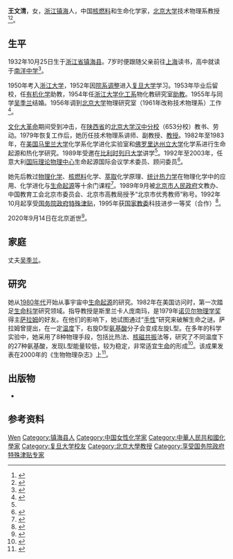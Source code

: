 {{Otheruses|other=名为王文清的其他人物|王文清}}
{{人物信息框
| 姓名     = 王文清
| 性别     = 女
| 出生日期 = 1932年10月25日
| 出生地点 = [[浙江省|浙江省]][[镇海县|镇海县]]
| 逝世日期 = {{Dda|2020|9|14|1932|10|25}}
| 逝世地点 = [[北京市|北京市]]
| 民族     = [[汉族|汉族]]
| 国籍     = {{PRC}}
| 职业     = [[化学家|化学家]]
| 配偶     = {{婚姻|[[吴季兰|吴季兰]]|1955年|2015年|end=w}}
| 母校     = [[复旦大学|复旦大学]]
| 父母     = 
| 奖项     = [[国务院政府特殊津贴|国务院政府特殊津贴]]
}}
'''王文清'''{{BD|1932年|10月25日|2020年|9月14日|catIdx=Wang}}，女，[[浙江省|浙江]][[镇海县|镇海]]人，中国[[核燃料|核燃料]]和生命化学家，[[北京大学|北京大学]]技术物理系教授<ref>{{cite book |editor=中外名人研究中心 |title=中华文化名人录 |date=1993 |publisher=[[中国青年出版社|中国青年出版社]] |isbn=7500612044 |page=57}}</ref><ref>{{cite book |editor=中国普通高等学校教授人名录编写组 |title=中国普通高等学校教授人名录 |date=1988 |publisher=[[高等教育出版社|高等教育出版社]] |isbn=7040006162 |page=568}}</ref>。

== 生平 ==
1932年10月25日生于[[浙江省|浙江省]][[镇海县|镇海县]]。7岁时便跟随父亲前往[[上海|上海]]读书，高中就读于[[上海市南洋中学|南洋中学]]<ref>{{cite web |author=徐雯 |title=王文清: 向生命之谜执着追问的人 |url=http://zuaa.zju.edu.cn/people/newsView?id=500 |publisher=浙江大学校友总会 |archiveurl=https://web.archive.org/web/20200921085857/http://zuaa.zju.edu.cn/people/newsView?id=500 |archivedate=2020-09-21 |date=2011-02-27 |access-date=2020-09-21 |dead-url=no }}</ref>。

1950年考入[[浙江大学|浙江大学]]，1952年因[[中国高等院校院系调整|院系调整]]进入[[复旦大学|复旦大学]]学习。1953年毕业后留校，任[[有机化学|有机化学]]助教，1954年任[[浙江大学化学工程与生物工程学院|浙江大学化工系]]物化教研究室[[助教|助教]]。1955年与同学[[吴季兰|吴季兰]]结婚。1956年调到[[北京大学|北京大学]]物理研究室（1961年改称技术物理系）工作<ref>{{cite book |author=魏国英 |title=她们拥抱太阳: 北大女学者的足迹 |date=1995 |publisher=[[北京大学出版社|北京大学出版社]] |isbn=7301027745 |page=169}}</ref>。

[[文化大革命|文化大革命]]期间受到冲击，在[[陕西省|陕西省]]的[[北京大学汉中分校|北京大学汉中分校]]（653分校）教书、劳动。1979年恢复工作后，她历任技术物理系讲师、副教授、[[教授|教授]]。1982年至1983年，在[[美国|美国]][[马里兰大学|马里兰大学]]化学系化学进化实验室和[[佛罗里达州立大学|佛罗里达州立大学]]化学系进行生命起源和热化学研究。1989年受邀在[[比利时|比利时]][[列日大学|列日大学]]讲学<ref name=bio/>。1992年至2003年，任意大利[[国际理论物理中心|国际理论物理中心]]生命起源国际会议学术委员、顾问委员<ref>{{cite web |author=蒋子文 |title=核燃料化学和生命化学家、北大教授王文清逝世，享年88岁 |url=https://www.thepaper.cn/newsDetail_forward_9200218 |publisher=[[澎湃新闻|澎湃新闻]] |date=2020-09-16}}</ref>。

她先后教过[[物理化学|物理化学]]、[[核燃料|核燃料]]化学、[[萃取|萃取]]化学原理、[[统计热力学|统计热力学]]在物理化学中的应用、化学进化与[[生命起源|生命起源]]等十余门课程<ref name=bio>{{cite book |author=郭保章 |title=中国现代化学史略 |date=1995 |publisher=广西教育出版社 |isbn=7543524325 |page=113}}</ref>。1989年9月被[[北京市人民政府|北京市人民政府]]文教办、中国教育工会北京市委员会、北京市高教局授予“北京市优秀教师”称号。1992年10月起享受[[国务院政府特殊津贴|国务院政府特殊津贴]]，1995年获[[国家教委|国家教委]]科技进步一等奖（合作）<ref>{{cite web |author1=孙明远等 |title=王文清: 脚踏实地 做真学问 |url=http://zuaa.zju.edu.cn/aa_home/newsDetail?id=16&nid=5840 |publisher=浙江大学校友总会 |archiveurl=https://web.archive.org/web/20200921091441/http://zuaa.zju.edu.cn/aa_home/newsDetail?id=16&nid=5840 |archivedate=2020-09-21 |date=2015-09-18 |access-date=2020-09-21 |dead-url=no }}</ref>。

2020年9月14日在北京逝世<ref>{{cite web |title=王文清教授讣告 |url=https://cese.pku.edu.cn/tzgg/119039.htm |publisher=北京大学化学与分子工程学院 |archiveurl=https://web.archive.org/web/20200921084347/https://cese.pku.edu.cn/tzgg/119039.htm |archivedate=2020-09-21 |date=2020-09-16 |access-date=2020-09-21 |dead-url=no }}</ref>。

== 家庭 ==
丈夫[[吴季兰|吴季兰]]。

== 研究 ==
她从[[1980年代|1980年代]]开始从事宇宙中[[生命起源|生命起源]]的研究。1982年在美国访问时，第一次踏足[[生命科学|生命科学]]研究领域。指导教授是斯里兰卡人庞南玛，是1979年[[诺贝尔物理学奖|诺贝尔物理学奖]]得主[[阿卜杜勒·萨拉姆|萨拉姆]]的好友。在他们的影响下，她试图通过“[[手性|手性]]”研究来破解生命之谜。萨拉姆曾提出，在一定[[温度|温度]]下，右旋D型[[氨基酸|氨基酸]]分子会变成左旋L型。在多年的科学实验中，她采用了8种物理手段，包括比热法、[[核磁共振|核磁共振]]法等，研究了不同温度下的27种氨基酸，发现L型能量较低，较为稳定，非常适宜[[生命|生命]]的形成<ref>{{cite news |author=张洪 |title=天地有大美而不言——记我国生命科学家王文清教授 |publisher=大众科技报 |date=2003-04-03}}</ref>。该成果发表在2000年的《生物物理杂志》上<ref>{{cite journal |last1=Wang |first1=Wenqing |last2=Yi |first2=Fang |last3=Ni |first3=Yongming |last4=Zhao |first4=Zhongxian |last5=Jin |first5=Xianglin |last6=Tang |first6=Youqi |title=Parity Violation of Electroweak Force in Phase Transitions of Single Crystals of D- and L-Alanine and Valine |journal=Journal of Biological Physics |date=2000 |volume=26 |issue=1 |pages=51-65 |doi=10.1023/A:1005187416704 |pmid=23345712 |language=en |issn=0092-0606 |pmc=3456185}}</ref>。

== 出版物 ==
*{{cite book |author=王文清 |title=先有鸡还是先有蛋: 著名科学家谈生命起源|date=2017 |publisher=湖南少年儿童出版社 |location=长沙 |isbn=978-7-5562-3328-1}}

==参考资料==
{{reflist}}

{{Authority control}}
{{DEFAULTSORT:Wang}}
[[Category:王姓|Wen]]
[[Category:镇海县人|Category:镇海县人]]
[[Category:中国女性化学家|Category:中国女性化学家]]
[[Category:中華人民共和國化學家|Category:中華人民共和國化學家]]
[[Category:复旦大学校友|Category:复旦大学校友]]
[[Category:北京大學教授|Category:北京大學教授]]
[[Category:享受国务院政府特殊津贴专家|Category:享受国务院政府特殊津贴专家]]